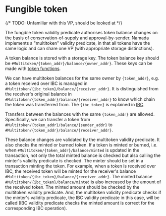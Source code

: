# Fungible token

{/* TODO: Unfamiliar with this VP, should be looked at */}

The fungible token validity predicate authorises token balance changes on the basis of conservation-of-supply and approval-by-sender. Namada implements a "multitoken" validity predicate, in that all tokens have the same logic and can share one VP (with appropriate storage distinctions).

A token balance is stored with a storage key. The token balance key should be `#Multitoken/{token_addr}/balance/{owner_addr}`. These keys can be made with [token functions](https://github.com/anoma/namada/blob/5da82f093f10c0381865accba99f60c557360c51/core/src/types/token.rs).

We can have multitoken balances for the same owner by `{token_addr}`, e.g. a token received over IBC is managed in `#Multitoken/{ibc_token}/balance/{receiver_addr}`. It is distinguished from the receiver's original balance in `#Multitoken/{token_addr}/balance/{receiver_addr}` to know which chain the token was transferred from. The `{ibc_token}` is explained in [IBC](../interoperability/ibc.mdx).

Transfers between the balances with the same `{token_addr}` are allowed. Specifically, we can transfer a token from `#Multitoken/{token_addr}/balance/{sender_addr}` to `#Multitoken/{token_addr}/balance/{receiver_addr}`.

These balance changes are validated by the multitoken validity predicate. It also checks the minted or burned token. If a token is minted or burned, i.e. when `#Multitoken/{token_addr}/balance/minted` is updated in the transaction, not only the total minted balance is checked but also calling the minter's validity predicate is checked. The minter should be set in a transaction minting the token. For example, when a token is received over IBC, the received token will be minted for the receiver's balance `#Multitoken/{ibc_token}/balance/{receiver_addr}`. The minted balance `#Multitoken/{ibc_token}/balance/minted` is also increased by the amount of the received token. The minted amount should be checked by the multitoken validity predicate. And, the multitoken validity predicate checks if the minter's validity predicate, the IBC validity predicate in this case, will be called (IBC validity predicate checks the minted amount is correct for the corresponding IBC operation).
